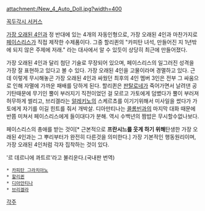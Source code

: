 attachment:/New_4_Auto_Doll.jpg?width=400

[[꼭두각시 서커스]]

[[가장 오래된 4인]]과 정 반대에 있는 4개의 자동인형으로, 가장 오래된 4인과 마찬가지로 [[페이스리스]]가 직접 제작한 수제품이다. 그중 할리퀸의 "카피탄 녀석, 만들어진 지 1년밖에 되지 않은 주제에 저래." 라는 대사에서 알 수 있듯이 상당히 최근에 만들어졌다.

가장 오래된 4인과 달리 첨단 기술로 무장되어 있으며, 페이스리스의 일그러진 성격을 가장 잘 표현하고 있다고 볼 수 있다. 가장 오래된 4인을 고물이라며 경멸하고 있다. 근데 이렇게 무시해놓곤 가장 오래된 4인과 싸웠던 최후의 4인 멤버 3인은 전부 그 싸움으로 인해 자멸에 가까운 패배를 당하게 된다. 할리퀸은 [[판탈로네]]가 죽어가면서 날려댄 공기탄때문에 무기인 뿔이 부러지기 직전이었던 걸 모르고 가토에게 덤볐다가 뿔이 부러져 허무하게 썰리고, 브리겔라는 [[알레키노]]의 스케르쵸를 이기기위해서 미사일을 썼다가 가토에게 자기를 이길 힌트를 줘서 개박살. 디아만티나는 [[콜롬빈]]과의 마지막 대화 때문에 반쯤 미쳐서 페이스리스에게 들이대다가 분해. 역시 수백년의 짬밥은 무시할수없나보다. 

페이스리스의 총애를 받는 것이[* 근본적으로 '''프란시느를 웃게 하기 위해'''탄생한 가장 오래된 4인과는 그 뿌리부터가 완전히 다른것을 의미한다.] 가장 기본적인 행동원리이며, 가장 오래된 4인처럼 각자 집착하는 것이 있다.

'르 데르니에 콰트르'라고 불리운다.(국내판 번역)

 * [[카피탄 그라치아노]]
 * [[할리퀸]]
 * [[디아만티나]]
 * [[브리겔라]]

[[각주]]
